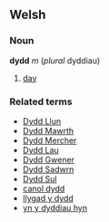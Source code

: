 ==Welsh==
===Noun===
'''dydd''' ''m'' (''plural'' dyddiau)
# [[day]]
===Related terms===
* [[Dydd Llun]]
* [[Dydd Mawrth]]
* [[Dydd Mercher]]
* [[Dydd Lau]]
* [[Dydd Gwener]]
* [[Dydd Sadwrn]]
* [[Dydd Sul]]
* [[canol dydd]]
* [[llygad y dydd]]
* [[yn y dyddiau hyn]]